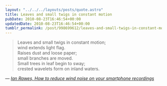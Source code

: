```yaml
---
layout: "../../../layouts/posts/quote.astro"
title: Leaves and small twigs in constant motion
pubDate: 2010-08-23T16:46:54+00:00
updatedDate: 2010-08-23T16:46:54+00:00
tumblr_permalink: /post/998699612/leaves-and-small-twigs-in-constant-motion-wind
---
```


> Leaves and small twigs in constant motion;<br />
> wind extends light flag.<br />
> Raises dust and loose paper;<br />
> small branches are moved.<br />
> Small trees in leaf begin to sway;<br />
> crested wavelets form on inland waters.

— <cite>[Ian Rawes, _How to reduce wind noise on your smartphone recordings_](https://blogs.bl.uk/sound-and-vision/2010/07/how-to-reduce-wind-noise-on-your-smartphone-recordings.html)</cite>
